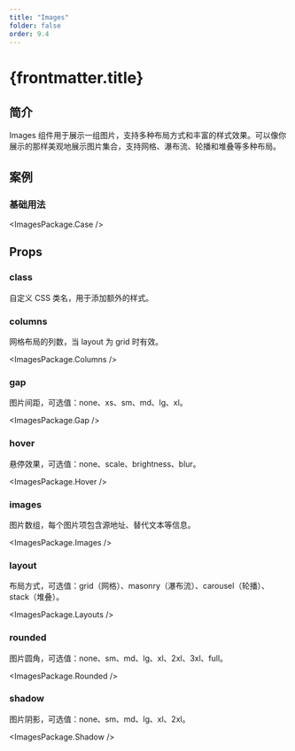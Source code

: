 ```yaml
---
title: "Images"
folder: false
order: 9.4
---
```



# {frontmatter.title}

## 简介

Images 组件用于展示一组图片，支持多种布局方式和丰富的样式效果。可以像你展示的那样美观地展示图片集合，支持网格、瀑布流、轮播和堆叠等多种布局。

## 案例

### 基础用法

<ImagesPackage.Case />

## Props

### class

自定义 CSS 类名，用于添加额外的样式。

### columns

网格布局的列数，当 layout 为 grid 时有效。

<ImagesPackage.Columns />

### gap

图片间距，可选值：none、xs、sm、md、lg、xl。

<ImagesPackage.Gap />

### hover

悬停效果，可选值：none、scale、brightness、blur。

<ImagesPackage.Hover />

### images

图片数组，每个图片项包含源地址、替代文本等信息。

<ImagesPackage.Images />

### layout

布局方式，可选值：grid（网格）、masonry（瀑布流）、carousel（轮播）、stack（堆叠）。

<ImagesPackage.Layouts />

### rounded

图片圆角，可选值：none、sm、md、lg、xl、2xl、3xl、full。

<ImagesPackage.Rounded />

### shadow

图片阴影，可选值：none、sm、md、lg、xl、2xl。

<ImagesPackage.Shadow />
